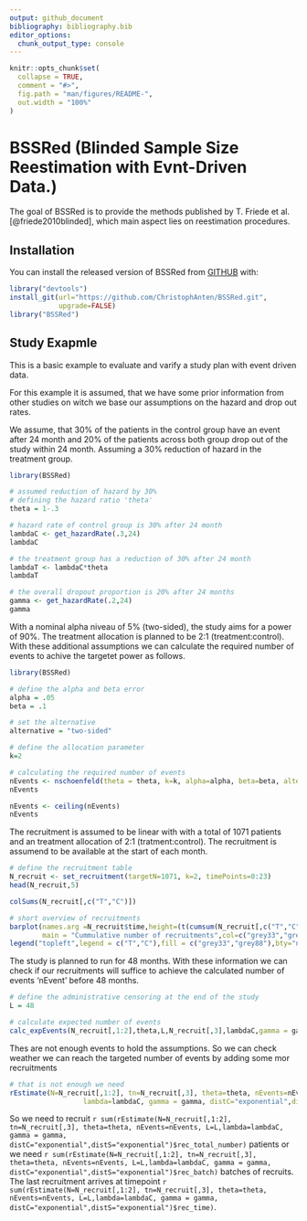 ```yaml
---
output: github_document
bibliography: bibliography.bib
editor_options: 
  chunk_output_type: console
---
```


<!-- README.md is generated from README.Rmd. Please edit that file -->

```r
knitr::opts_chunk$set(
  collapse = TRUE,
  comment = "#>",
  fig.path = "man/figures/README-",
  out.width = "100%"
)
```

# BSSRed (Blinded Sample Size Reestimation with Evnt-Driven Data.)

<!-- badges: start -->
<!-- badges: end -->

The goal of BSSRed is to provide the methods published by T. Friede et al. [@friede2010blinded], which main aspect lies on reestimation procedures.

## Installation

You can install the released version of BSSRed from [GITHUB](https://github.com/ChristophAnten/BSSRed) with:


``` r
library("devtools")
install_git(url="https://github.com/ChristophAnten/BSSRed.git",
            upgrade=FALSE)
library("BSSRed")
```

## Study Exapmle

This is a basic example to evaluate and varify a study plan with event driven data. 

For this example it is assumed, that we have some prior information from other studies on witch we base our assumptions on the hazard and drop out rates.

We assume, that 30% of the patients in the control group have an event after 24 month and 20% of the patients across both group drop out of the study within 24 month. Assuming a 30% reduction of hazard in the treatment group. 

```r
library(BSSRed)

# assumed reduction of hazard by 30% 
# defining the hazard ratio 'theta'
theta = 1-.3

# hazard rate of control group is 30% after 24 month
lambdaC <- get_hazardRate(.3,24)
lambdaC

# the treatment group has a reduction of 30% after 24 month
lambdaT <- lambdaC*theta
lambdaT

# the overall dropout proportion is 20% after 24 months
gamma <- get_hazardRate(.2,24)
gamma
```

With a nominal alpha niveau of 5% (two-sided), the study aims for a power of 90%. The treatment allocation is planned to be 2:1 (treatment:control). With these additional assumptions we can calculate the required number of events to achive the targetet power as follows.

```r
library(BSSRed)

# define the alpha and beta error
alpha = .05
beta = .1

# set the alternative 
alternative = "two-sided"

# define the allocation parameter
k=2

# calculating the required number of events
nEvents <- nschoenfeld(theta = theta, k=k, alpha=alpha, beta=beta, alternative = "two-sided")
nEvents

nEvents <- ceiling(nEvents)
nEvents
```

The recruitment is assumed to be linear with with a total of 1071 patients and an treatment allocation of 2:1 (tratment:control). The recruitment is assumend to be available at the start of each month.

```r

# define the recruitment table
N_recruit <- set_recruitment(targetN=1071, k=2, timePoints=0:23)
head(N_recruit,5)

colSums(N_recruit[,c("T","C")])

# short overview of recruitments
barplot(names.arg =N_recruit$time,height=(t(cumsum(N_recruit[,c("T","C")]))),
        main = "Cummulative number of recruitments",col=c("grey33","grey88"))
legend("topleft",legend = c("T","C"),fill = c("grey33","grey88"),bty="n")
```

The study is planned to run for 48 months. With these information we can check if our recruitments will suffice to achieve the calculated number of events 'nEvent' before 48 months.

```r

# define the administrative censoring at the end of the study
L = 48

# calculate expected number of events
calc_expEvents(N_recruit[,1:2],theta,L,N_recruit[,3],lambdaC,gamma = gamma)
```

Thes are not enough events to hold the assumptions. So we can check weather we can reach the targeted number of events by adding some mor recruitments

```r
# that is not enough we need
rEstimate(N=N_recruit[,1:2], tn=N_recruit[,3], theta=theta, nEvents=nEvents, L=L,
                  lambda=lambdaC, gamma = gamma, distC="exponential",distS="exponential")
```

So we need to recruit `r sum(rEstimate(N=N_recruit[,1:2], tn=N_recruit[,3], theta=theta, nEvents=nEvents, L=L,lambda=lambdaC, gamma = gamma, distC="exponential",distS="exponential")$rec_total_number)` patients or we need `r sum(rEstimate(N=N_recruit[,1:2], tn=N_recruit[,3], theta=theta, nEvents=nEvents, L=L,lambda=lambdaC, gamma = gamma, distC="exponential",distS="exponential")$rec_batch)` batches of recruits. The last recruitment arrives at timepoint `r sum(rEstimate(N=N_recruit[,1:2], tn=N_recruit[,3], theta=theta, nEvents=nEvents, L=L,lambda=lambdaC, gamma = gamma, distC="exponential",distS="exponential")$rec_time)`.

